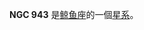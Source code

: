 {{NGCInfoBox|NGCID=NGC 943|發現者=法蘭克·穆勒|發現日期=1886年-月-日|其他編號=MCG -2-7-19,VV 217, ARP 309|曆元=J2000.0|赤經=2時29分9.5秒
|赤緯=-10°49'41"|星座=鲸鱼座|星體=星系|星等=12.9|表面亮度=14.4|藍等=13.9}}

'''NGC 943''' 是[[鲸鱼座|鲸鱼座]]的一個[[星系|星系]]。

{{NGCReference|943}}
{{Catalogs|NGC=943}}

{{Galaxy-stub}}